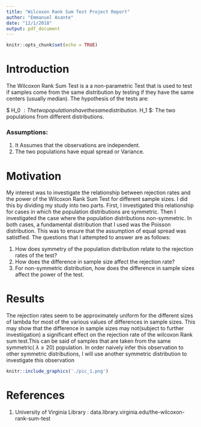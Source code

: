 ```yaml
---
title: "Wilcoxon Rank Sum Test Project Report"
author: "Emmanuel Asante"
date: "12/1/2018"
output: pdf_document
---
```


```r
knitr::opts_chunk$set(echo = TRUE)
```


# Introduction

The Wilcoxon Rank Sum Test is a a non-parametric Test that is used to test if samples come from the same distribution by testing if they have the same centers (usually median). The hypothesis of the tests are:

$ H_0 $: The two populations have the same distribution.
$ H_1 $: The two populations from different distributions.

### Assumptions:
  1. It Assumes that the observations are independent.
  2. The two populations have equal spread or Variance.
  
# Motivation

My interest was to investigate the relationship between rejection rates and the power of the Wilcoxon Rank Sum Test for different sample sizes. I did this by dividing my study into two parts. First, I investigated this relationship for cases in which the population distributions are symmetric. Then I investigated the case where the population distributions non-symmetric. In both cases, a fundamental distribution that I used was the Poisson distribution. This was to ensure that the assumption of equal spread was satistfied. The questions that I attempted to answer are as follows:

  1. How does symmetry of the population distribution relate to the rejection rates of the test?
  2. How does the difference in sample size affect the rejection rate?
  3. For non-symmetric distribution, how does the difference in sample sizes affect the power of the test.
  


# Results

The rejection rates seem to be approximately uniform for the different sizes of lambda for most of the various values of differences in sample sizes. This may show that the difference in sample sizes may not(subject to further investiigation) a significant effect on the rejection rate of the wilcoxon Rank sum test.This can be said of samples that are taken from the same symmetric( $\lambda \ge 20$) population. In order naively infer this observation to other symmetric distributions, I will use another symmetric distribution to investigate this observation

```r
knitr::include_graphics('./pic_1.png')
```






















# References

1. University of Virginia Library : data.library.virginia.edu/the-wilcoxon-rank-sum-test
